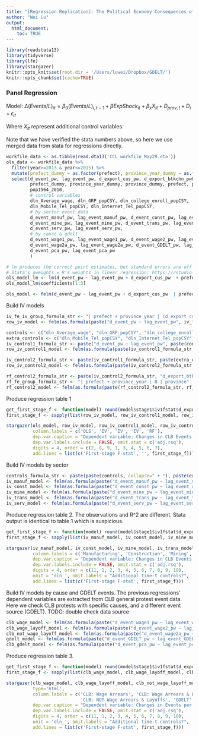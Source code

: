 ```yaml
---
title: "[Regression Replication]: The Political Economy Consequences of China’s Export Slowdown"
author: "Wei Lu"
output:
  html_document:
    toc: TRUE
---
```


```r
library(readstata13)
library(tidyverse)
library(lfe)
library(stargazer)
knitr::opts_knit$set(root.dir = '/Users/luwei/Dropbox/GDELT/')
knitr::opts_chunk$set(cache=TRUE)
```

### Panel Regression

Model: $\Delta(Events/L)_{it} = \beta_0(Events/L)_{i, t-1} + \beta ExpShock_{it} + \beta_x X_{it} + D_{prov, t} + D_i + \epsilon_{it}$

Where $X_{it}$ represent additional control variables.

Note that we have verified the stata numbers above, so here we use merged data from stata for regressions directly.

```r
workfile_data <- as.tibble(read.dta13('CCL_workfile_May29.dta'))
ols_data <- workfile_data %>%
  filter(year>=2013 & year<=2015) %>%
  mutate(prefect_dummy = as.factor(prefect), province_year_dummy = as.factor(province_year), province_dummy = as.factor(province)) %>%
  select(d_event_pw, lag_event_pw, d_export_cus_pw, d_export_btkchn_pw00, d_export_btkrow_pw00,
         prefect_dummy, province_year_dummy, province_dummy, prefect, province_year, province,
         pop1564_2010,
         # control variables
         dln_Average_wage, dln_GRP_popCSY, dln_college_enroll_popCSY,
         dln_Mobile_Tel_popCSY, dln_Internet_Tel_popCSY,
         # by sector event data
         d_event_manuf_pw, lag_event_manuf_pw, d_event_const_pw, lag_event_const_pw,
         d_event_mine_pw, lag_event_mine_pw, d_event_trans_pw, lag_event_trans_pw,
         d_event_serv_pw, lag_event_serv_pw,
         # by cause & gdelt
         d_event_wage1_pw, lag_event_wage1_pw, d_event_wage2_pw, lag_event_wage2_pw,
         d_event_wage2a_pw, lag_event_wage2a_pw, d_event_GDELT_pw, lag_event_GDELT_pw,
         d_event_pca_pw, lag_event_pca_pw
         )

# lm produces the correct point estimates, but standard errors are off
# Stata's aweights = R's weights in linear regression: https://rstudio-pubs-static.s3.amazonaws.com/279455_1ca98bc2ce5f45ed9ea20a647ef0c4b1.html#analytics_weights_=_glm_weights_param
ols_model_lm <- lm(d_event_pw ~ lag_event_pw + d_export_cus_pw  + prefect_dummy + province_year_dummy, data = ols_data, weights=pop1564_2010)
ols_model_lm$coefficients[1:3]

ols_model <- felm(d_event_pw ~ lag_event_pw + d_export_cus_pw  | prefect + province_year | 0 | province, ols_data, weights=ols_data$pop1564_2010)
```

Build IV models

```r
iv_fe_iv_group_formula_str <- "| prefect + province_year | (d_export_cus_pw ~ d_export_btkrow_pw00) | province"
row_iv_model <- felm(as.formula(paste("d_event_pw ~ lag_event_pw", iv_fe_iv_group_formula_str)), ols_data, weights=ols_data$pop1564_2010)

controls <- c("dln_Average_wage", "dln_GRP_popCSY", "dln_college_enroll_popCSY")
extra_controls <- c("dln_Mobile_Tel_popCSY", "dln_Internet_Tel_popCSY")
iv_control1_formula_str <- paste("d_event_pw ~ lag_event_pw", paste(controls, collapse=" + "), sep=" + ")
row_iv_control1_model <- felm(as.formula(paste(iv_control1_formula_str, iv_fe_iv_group_formula_str)), ols_data, weights=ols_data$pop1564_2010)

iv_control2_formula_str <- paste(iv_control1_formula_str, paste(extra_controls, collapse=" + "), sep=" + ")
row_iv_control2_model <- felm(as.formula(paste(iv_control2_formula_str, iv_fe_iv_group_formula_str)), ols_data, weights=ols_data$pop1564_2010)

rf_control2_formula_str <- paste(iv_control2_formula_str, "d_export_btkrow_pw00", sep=" + ")
rf_fe_group_formula_str <- "| prefect + province_year | 0 | province"
rf_control2_model <- felm(as.formula(paste(rf_control2_formula_str, rf_fe_group_formula_str)), ols_data, weights=ols_data$pop1564_2010)
```

Produce regression table 1

```r
get_first_stage_f <- function(model) round(model$stage1$iv1fstat$d_export_cus_pw['F'])
first_stage_f <- sapply(list(row_iv_model, row_iv_control1_model, row_iv_control2_model), get_first_stage_f)

stargazer(ols_model, row_iv_model, row_iv_control1_model, row_iv_control2_model, rf_control2_model, type='html',
          column.labels = c('OLS', 'IV', 'IV', 'IV', 'RF'),
          dep.var.caption = "Dependent variable: Changes in CLB Events per million",
          dep.var.labels.include = FALSE, omit.stat = c('adj.rsq'),
          digits = 4, order = c(2, 8, 9, 1, 3, 4, 5, 6, 7),
          add.lines = list(c('First-stage F-stat', '', first_stage_f)))
```

Build IV models by sector

```r
controls_formula_str <- paste(paste(controls, collapse=" + "), paste(extra_controls, collapse=" + "), sep=" + ")
iv_manuf_model <- felm(as.formula(paste("d_event_manuf_pw ~ lag_event_manuf_pw +", controls_formula_str, iv_fe_iv_group_formula_str)), ols_data, weights=ols_data$pop1564_2010)
iv_const_model <- felm(as.formula(paste("d_event_const_pw ~ lag_event_const_pw +", controls_formula_str, iv_fe_iv_group_formula_str)), ols_data, weights=ols_data$pop1564_2010)
iv_mine_model <- felm(as.formula(paste("d_event_mine_pw ~ lag_event_mine_pw +", controls_formula_str, iv_fe_iv_group_formula_str)), ols_data, weights=ols_data$pop1564_2010)
iv_trans_model <- felm(as.formula(paste("d_event_trans_pw ~ lag_event_trans_pw +", controls_formula_str, iv_fe_iv_group_formula_str)), ols_data, weights=ols_data$pop1564_2010)
iv_serv_model <- felm(as.formula(paste("d_event_serv_pw ~ lag_event_serv_pw +", controls_formula_str, iv_fe_iv_group_formula_str)), ols_data, weights=ols_data$pop1564_2010)
```

Produce regression table 2. The observations and R^2 are different. Stata output is identical to table 1 which is suspicious.

```r
get_first_stage_f <- function(model) round(model$stage1$iv1fstat$d_export_cus_pw['F'])
first_stage_f <- sapply(list(iv_manuf_model, iv_const_model, iv_mine_model, iv_trans_model, iv_serv_model), get_first_stage_f)

stargazer(iv_manuf_model, iv_const_model, iv_mine_model, iv_trans_model, iv_serv_model, type='html',
          column.labels = c('Manufacturing', 'Construction', 'Mining', 'Transportation', 'Service'),
          dep.var.caption = "Dependent variable: Changes in CLB Events per million",
          dep.var.labels.include = FALSE, omit.stat = c('adj.rsq'),
          digits = 4, order = c(11, 1, 2, 3, 4, 5, 6, 7, 8, 9, 10),
          omit = 'dln_', omit.labels = "Additional time-t controls?",
          add.lines = list(c('First-stage F-stat', first_stage_f)))
```

Build IV models by cause and GDELT events. The previous regressions' dependent variables are extracted from CLB general protest event data. Here we check CLB protests with specific causes, and a different event source (GDELT).
TODO: double check data source

```r
clb_wage_model <- felm(as.formula(paste("d_event_wage1_pw ~ lag_event_wage1_pw +", controls_formula_str, iv_fe_iv_group_formula_str)), ols_data, weights=ols_data$pop1564_2010)
clb_wage_layoff_model <- felm(as.formula(paste("d_event_wage2_pw ~ lag_event_wage2_pw +", controls_formula_str, iv_fe_iv_group_formula_str)), ols_data, weights=ols_data$pop1564_2010)
clb_not_wage_layoff_model <- felm(as.formula(paste("d_event_wage2a_pw ~ lag_event_wage2a_pw +", controls_formula_str, iv_fe_iv_group_formula_str)), ols_data, weights=ols_data$pop1564_2010)
gdelt_model <- felm(as.formula(paste("d_event_GDELT_pw ~ lag_event_GDELT_pw +", controls_formula_str, iv_fe_iv_group_formula_str)), ols_data, weights=ols_data$pop1564_2010)
clb_gdelt_model <- felm(as.formula(paste("d_event_pca_pw ~ lag_event_pca_pw +", controls_formula_str, iv_fe_iv_group_formula_str)), ols_data, weights=ols_data$pop1564_2010)
```

Produce regression table 3.

```r
get_first_stage_f <- function(model) round(model$stage1$iv1fstat$d_export_cus_pw['F'])
first_stage_f <- sapply(list(clb_wage_model, clb_wage_layoff_model, clb_not_wage_layoff_model, gdelt_model, clb_gdelt_model), get_first_stage_f)

stargazer(clb_wage_model, clb_wage_layoff_model, clb_not_wage_layoff_model, gdelt_model, clb_gdelt_model,
          type='html',
          column.labels = c('CLB: Wage Arrears', 'CLB: Wage Arrears & Layoffs',
                            'CLB: NOT Wage Arrears & Layoffs', 'GDELT', 'CLB & GDELT'),
          dep.var.caption = "Dependent variable: Changes in Events per million",
          dep.var.labels.include = FALSE, omit.stat = c('adj.rsq'),
          digits = 4, order = c(11, 1, 2, 3, 4, 5, 6, 7, 8, 9, 10),
          omit = 'dln_', omit.labels = "Additional time-t controls?",
          add.lines = list(c('First-stage F-stat', first_stage_f)))
```
